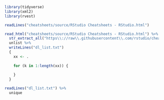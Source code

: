 ```r
library(tidyverse)
library(xml2)
library(rvest)
```

```r
readLines("cheatsheets/source/RStudio Cheatsheets - RStudio.html")
```



```r
read_html("cheatsheets/source/RStudio Cheatsheets - RStudio.html") %>% 
  str_extract_all("https\\://raw\\.githubusercontent\\.com/rstudio/cheatsheets/main/(?!pngs|translations).*\\.pdf") %>% 
  unlist %>% 
  writeLines("dl_list.txt")
  {
    xx <- .
    
    for (k in 1:length(xx)) {
      
    }
  }
```

```r
readLines("dl_list.txt") %>% 
  unique
```



